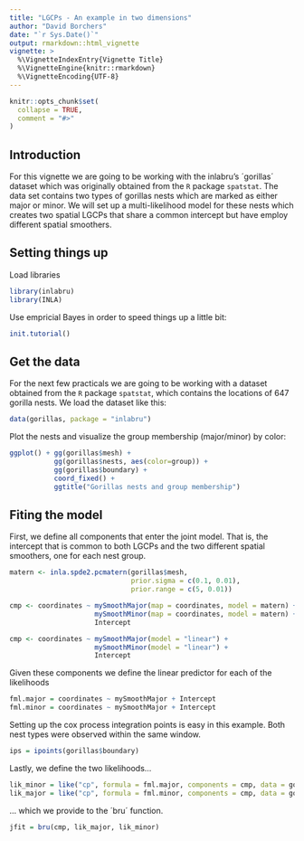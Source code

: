 ```yaml
---
title: "LGCPs - An example in two dimensions"
author: "David Borchers"
date: "`r Sys.Date()`"
output: rmarkdown::html_vignette
vignette: >
  %\VignetteIndexEntry{Vignette Title}
  %\VignetteEngine{knitr::rmarkdown}
  %\VignetteEncoding{UTF-8}
---
```


```r
knitr::opts_chunk$set(
  collapse = TRUE,
  comment = "#>"
)
```

Introduction
----------------
For this vignette we are going to be working with the inlabru's ´gorillas´ dataset which was originally obtained from 
the `R` package `spatstat`. The data set contains two types of gorillas nests which are marked as either major or minor. We will set up a multi-likelihood model for these nests which creates two spatial LGCPs that share a common intercept but have employ different spatial smoothers.


Setting things up
----------------

Load libraries
```r
library(inlabru)
library(INLA)
```

Use empricial Bayes in order to speed things up a little bit:
```r
init.tutorial()
```


Get the data
-----------------------------------
For the next few practicals we are going to be working with a dataset obtained from 
the `R` package `spatstat`, which contains the locations of 647 gorilla nests. We load the 
dataset like this:

```r
data(gorillas, package = "inlabru")
```

Plot the nests and visualize the group membership (major/minor) by color:

```r
ggplot() + gg(gorillas$mesh) + 
           gg(gorillas$nests, aes(color=group)) + 
           gg(gorillas$boundary) + 
           coord_fixed() +
           ggtitle("Gorillas nests and group membership")
```


Fiting the model
-----------------------------------

First, we define all components that enter the joint model. That is, the intercept that is common to both LGCPs and
the two different spatial smoothers, one for each nest group.

```r
matern <- inla.spde2.pcmatern(gorillas$mesh, 
                              prior.sigma = c(0.1, 0.01), 
                              prior.range = c(5, 0.01))

cmp <- coordinates ~ mySmoothMajor(map = coordinates, model = matern) + 
                     mySmoothMinor(map = coordinates, model = matern) + 
                     Intercept

cmp <- coordinates ~ mySmoothMajor(model = "linear") + 
                     mySmoothMinor(model = "linear") + 
                     Intercept
```

Given these components we define the linear predictor for each of the likelihoods
```r
fml.major = coordinates ~ mySmoothMajor + Intercept
fml.minor = coordinates ~ mySmoothMajor + Intercept
```

Setting up the cox process integration points is easy in this example. Both nest types were observed within the same window.
```r
ips = ipoints(gorillas$boundary)
```
Lastly, we define the two likelihoods...
```r
lik_minor = like("cp", formula = fml.major, components = cmp, data = gorillas$nests, ips = ips)
lik_major = like("cp", formula = fml.minor, components = cmp, data = gorillas$nests, ips = ips)
```
... which we provide to the ´bru´ function.
```r
jfit = bru(cmp, lik_major, lik_minor)
```
